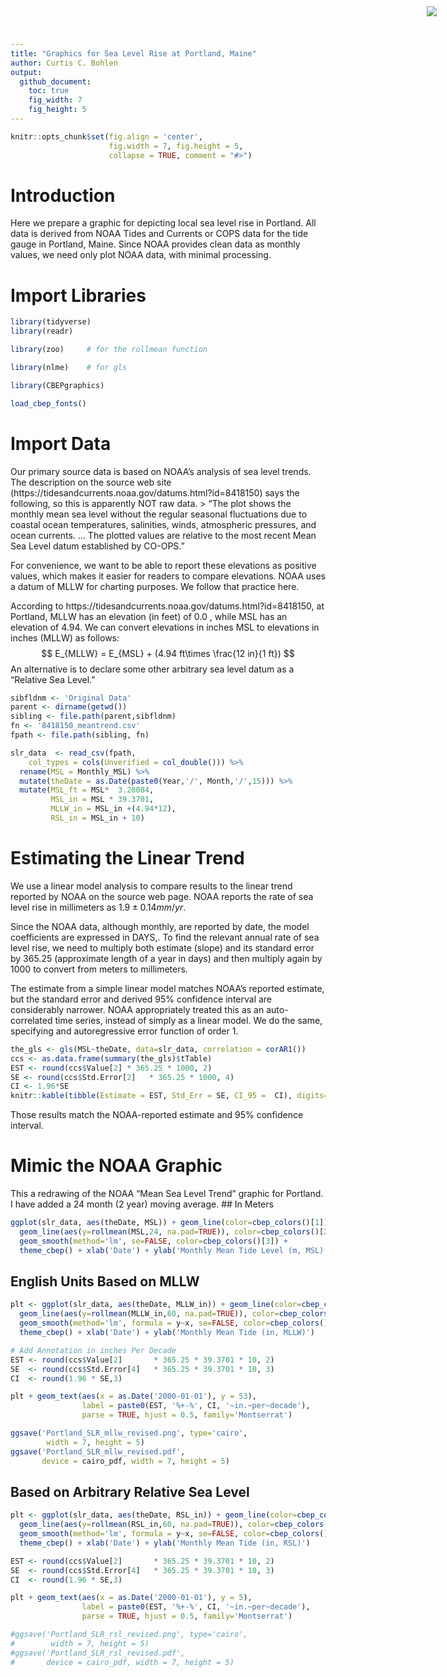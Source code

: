 ```yaml
---
title: "Graphics for Sea Level Rise at Portland, Maine"
author: Curtis C. Bohlen
output:
  github_document:
    toc: true
    fig_width: 7
    fig_height: 5
---
```


<img
    src="https://www.cascobayestuary.org/wp-content/uploads/2014/04/logo_sm.jpg"
    style="position:absolute;top:10px;right:50px;" />


```r
knitr::opts_chunk$set(fig.align = 'center',
                      fig.width = 7, fig.height = 5,
                      collapse = TRUE, comment = "#>")
```
 
# Introduction
Here we prepare a graphic for depicting local sea level rise in Portland.  All data is derived from NOAA Tides and Currents or COPS data for the tide gauge in Portland, Maine.  Since NOAA provides clean data as monthly values, we need only plot NOAA data, with minimal processing.

# Import Libraries
```r
library(tidyverse)
library(readr)

library(zoo)     # for the rollmean function

library(nlme)    # for gls

library(CBEPgraphics)

load_cbep_fonts()
```


# Import Data
Our primary source data is based on NOAA's analysis of sea level trends.  The description on the source web site (https://tidesandcurrents.noaa.gov/datums.html?id=8418150) says the following, so this is apparently NOT raw data. 
> "The plot shows the monthly mean sea level without the regular seasonal fluctuations due to coastal
   ocean temperatures, salinities, winds, atmospheric pressures, and ocean currents. ... The plotted
   values are relative to the most recent Mean Sea Level datum established by CO-OPS." 

For convenience, we want to be able to report these elevations as positive values, which makes it easier for readers to compare elevations.  NOAA uses a datum of MLLW for charting purposes.  We follow that practice here.

According to https://tidesandcurrents.noaa.gov/datums.html?id=8418150,
at Portland, MLLW has an elevation (in feet) of 0.0 , while MSL has an elevation of 4.94.  We can convert elevations in inches MSL to elevations in inches (MLLW) as follows:
$$
E_{MLLW} = E_{MSL} + (4.94 ft\times \frac{12 in}{1 ft})
$$
An alternative is to declare some other arbitrary sea level datum as a "Relative Sea Level."  
```r
sibfldnm <- 'Original Data'
parent <- dirname(getwd())
sibling <- file.path(parent,sibfldnm)
fn <- '8418150_meantrend.csv'
fpath <- file.path(sibling, fn)

slr_data  <- read_csv(fpath, 
    col_types = cols(Unverified = col_double())) %>%
  rename(MSL = Monthly_MSL) %>%
  mutate(theDate = as.Date(paste0(Year,'/', Month,'/',15))) %>%
  mutate(MSL_ft = MSL*  3.28084,
         MSL_in = MSL * 39.3701,
         MLLW_in = MSL_in +(4.94*12),
         RSL_in = MSL_in + 10)
```

# Estimating the Linear Trend 
We use a linear model analysis to compare results to the linear trend reported by NOAA on the source web page.  NOAA reports the rate of sea level rise in millimeters as $1.9 \pm 0.14 mm /yr$. 

Since the NOAA data, although monthly, are reported by date, the model coefficients are expressed in DAYS,. To find the relevant annual rate of sea level rise, we need to multiply both estimate (slope) and its standard error by 365.25 (approximate length of a year in days) and then multiply again by 1000 to convert from meters to millimeters.

The estimate from a simple linear model matches NOAA's reported estimate, but the standard error and derived 95% confidence interval are  considerably narrower.  NOAA appropriately treated this as an auto-correlated time series, instead of simply as a linear model. We do the same, specifying and autoregressive error function of order 1.

```r
the_gls <- gls(MSL~theDate, data=slr_data, correlation = corAR1())
ccs <- as.data.frame(summary(the_gls)$tTable)
EST <- round(ccs$Value[2] * 365.25 * 1000, 2)
SE <- round(ccs$Std.Error[2]   * 365.25 * 1000, 4)
CI <- 1.96*SE
knitr::kable(tibble(Estimate = EST, Std_Err = SE, CI_95 =  CI), digits= c(2,4,4))
```

Those results match the NOAA-reported estimate and 95% confidence interval.

# Mimic the NOAA Graphic
This a redrawing of the NOAA "Mean Sea Level Trend" graphic for Portland. I have added a 24 month (2 year) moving average.
## In Meters
```r
ggplot(slr_data, aes(theDate, MSL)) + geom_line(color=cbep_colors()[1]) +
  geom_line(aes(y=rollmean(MSL,24, na.pad=TRUE)), color=cbep_colors()[2]) +
  geom_smooth(method='lm', se=FALSE, color=cbep_colors()[3]) + 
  theme_cbep() + xlab('Date') + ylab('Monthly Mean Tide Level (m, MSL)')
```

## English Units Based on MLLW
```r
plt <- ggplot(slr_data, aes(theDate, MLLW_in)) + geom_line(color=cbep_colors()[1]) +
  geom_line(aes(y=rollmean(MLLW_in,60, na.pad=TRUE)), color=cbep_colors()[2]) +
  geom_smooth(method='lm', formula = y~x, se=FALSE, color=cbep_colors()[3]) + 
  theme_cbep() + xlab('Date') + ylab('Monthly Mean Tide (in, MLLW)')

# Add Annotation in inches Per Decade
EST <- round(ccs$Value[2]       * 365.25 * 39.3701 * 10, 2)  
SE  <- round(ccs$Std.Error[4]   * 365.25 * 39.3701 * 10, 3)
CI  <- round(1.96 * SE,3)

plt + geom_text(aes(x = as.Date('2000-01-01'), y = 53),
                label = paste0(EST, '%+-%', CI, '~in.~per~decade'),
                parse = TRUE, hjust = 0.5, family='Montserrat')

ggsave('Portland_SLR_mllw_revised.png', type='cairo',
        width = 7, height = 5)
ggsave('Portland_SLR_mllw_revised.pdf', 
       device = cairo_pdf, width = 7, height = 5)
```

## Based on Arbitrary Relative Sea Level
```r
plt <- ggplot(slr_data, aes(theDate, RSL_in)) + geom_line(color=cbep_colors()[1]) +
  geom_line(aes(y=rollmean(RSL_in,60, na.pad=TRUE)), color=cbep_colors()[2]) +
  geom_smooth(method='lm', formula = y~x, se=FALSE, color=cbep_colors()[3]) + 
  theme_cbep() + xlab('Date') + ylab('Monthly Mean Tide (in, RSL)')

EST <- round(ccs$Value[2]       * 365.25 * 39.3701 * 10, 2)  
SE  <- round(ccs$Std.Error[4]   * 365.25 * 39.3701 * 10, 3)
CI  <- round(1.96 * SE,3)

plt + geom_text(aes(x = as.Date('2000-01-01'), y = 5),
                label = paste0(EST, '%+-%', CI, '~in.~per~decade'),
                parse = TRUE, hjust = 0.5, family='Montserrat')

#ggsave('Portland_SLR_rsl_revised.png', type='cairo',
#        width = 7, height = 5)
#ggsave('Portland_SLR_rsl_revised.pdf', 
#       device = cairo_pdf, width = 7, height = 5)

```
